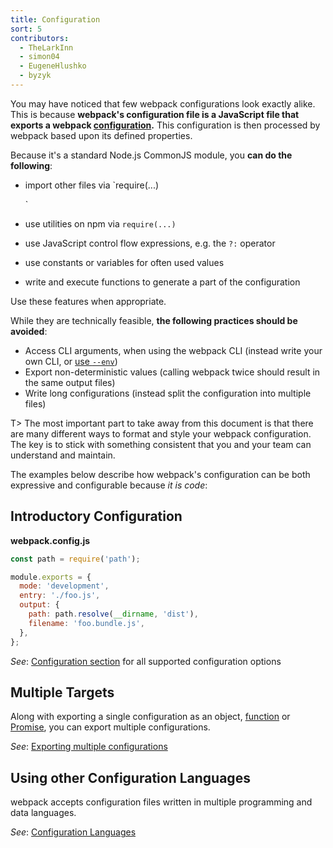 ```yaml
---
title: Configuration
sort: 5
contributors:
  - TheLarkInn
  - simon04
  - EugeneHlushko
  - byzyk
---
```


You may have noticed that few webpack configurations look exactly alike. This is because **webpack's configuration file is a JavaScript file that exports a webpack [configuration](/configuration/).** This configuration is then processed by webpack based upon its defined properties.

Because it's a standard Node.js CommonJS module, you **can do the following**:

- import other files via `require(...)

  `
- use utilities on npm via `require(...)`
- use JavaScript control flow expressions, e.g. the `?:` operator
- use constants or variables for often used values
- write and execute functions to generate a part of the configuration

Use these features when appropriate.

While they are technically feasible, **the following practices should be avoided**:

- Access CLI arguments, when using the webpack CLI (instead write your own CLI, or [use `--env`](/configuration/configuration-types/))
- Export non-deterministic values (calling webpack twice should result in the same output files)
- Write long configurations (instead split the configuration into multiple files)

T> The most important part to take away from this document is that there are many different ways to format and style your webpack configuration. The key is to stick with something consistent that you and your team can understand and maintain.

The examples below describe how webpack's configuration can be both expressive and configurable because _it is code_:

## Introductory Configuration

**webpack.config.js**

```javascript
const path = require('path');

module.exports = {
  mode: 'development',
  entry: './foo.js',
  output: {
    path: path.resolve(__dirname, 'dist'),
    filename: 'foo.bundle.js',
  },
};
```

_See_: [Configuration section](/configuration/) for all supported configuration options

## Multiple Targets

Along with exporting a single configuration as an object, [function](/configuration/configuration-types/#exporting-a-function) or [Promise](/configuration/configuration-types/#exporting-a-promise), you can export multiple configurations.

_See_: [Exporting multiple configurations](/configuration/configuration-types/#exporting-multiple-configurations)

## Using other Configuration Languages

webpack accepts configuration files written in multiple programming and data languages.

_See_: [Configuration Languages](/configuration/configuration-languages/)
